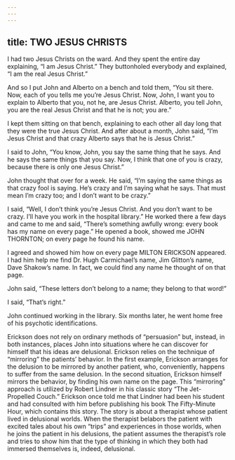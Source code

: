 ```yaml
---
---
---
```

title: TWO JESUS CHRISTS
---




I had two Jesus Christs on the ward. And they spent the entire day explaining, “I am Jesus Christ.” They buttonholed everybody and explained, “I am the real Jesus Christ.”

And so I put John and Alberto on a bench and told them, “You sit there. Now, each of you tells me you’re Jesus Christ. Now, John, I want you to explain to Alberto that you, not he, are Jesus Christ. Alberto, you tell John, you are the real Jesus Christ and that he is not; you are.”

I kept them sitting on that bench, explaining to each other all day long that they were the true Jesus Christ. And after about a month, John said, “I’m Jesus Christ and that crazy Alberto says that he is Jesus Christ.”

I said to John, “You know, John, you say the same thing that he says. And he says the same things that you say. Now, I think that one of you is crazy, because there is only one Jesus Christ.”

John thought that over for a week. He said, “I’m saying the same things as that crazy fool is saying. He’s crazy and I’m saying what he says. That must mean I’m crazy too; and I don’t want to be crazy.”

I said, “Well, I don’t think you’re Jesus Christ. And you don’t want to be crazy. I’ll have you work in the hospital library.” He worked there a few days and came to me and said, “There’s something awfully wrong: every book has my name on every page.” He opened a book, showed me JOHN THORNTON; on every page he found his name.

I agreed and showed him how on every page MILTON ERICKSON appeared. I had him help me find Dr. Hugh Carmichael’s name, Jim Glitton’s name, Dave Shakow’s name. In fact, we could find any name he thought of on that page.

John said, “These letters don’t belong to a name; they belong to that word!”

I said, “That’s right.”

John continued working in the library. Six months later, he went home free of his psychotic identifications.




Erickson does not rely on ordinary methods of “persuasion” but, instead, in both instances, places John into situations where he can discover for himself that his ideas are delusional. Erickson relies on the technique of “mirroring” the patients’ behavior. In the first example, Erickson arranges for the delusion to be mirrored by another patient, who, conveniently, happens to suffer from the same delusion. In the second situation, Erickson himself mirrors the behavior, by finding his own name on the page. This “mirroring” approach is utilized by Robert Lindner in his classic story “The Jet-Propelled Couch.” Erickson once told me that Lindner had been his student and had consulted with him before publishing his book The Fifty-Minute Hour, which contains this story. The story is about a therapist whose patient lived in delusional worlds. When the therapist belabors the patient with excited tales about his own “trips” and experiences in those worlds, when he joins the patient in his delusions, the patient assumes the therapist’s role and tries to show him that the type of thinking in which they both had immersed themselves is, indeed, delusional.